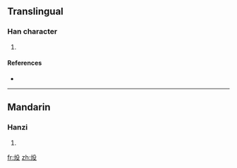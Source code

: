==Translingual==

===Han character===
{{Han char|rn=86|rad=火|as=04|sn=8|four=|canj=火竹弓水 (FHNE)}}

# {{defn|Han|sort=火04}}

====References====
* {{Han ref|kx=0667.040|dkj=18901|dj=1076.130|hdz=32193.010|uh=7088|ud=28808}}

----

==Mandarin==

===Hanzi===
{{cmn-hanzi|pin=[[yì]] ([[yi4]])|wg=i<sup>4</sup>}}

# {{defn|Mandarin|sort=火04}}

[[fr:炈]]
[[zh:炈]]